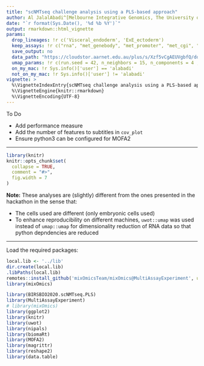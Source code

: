 ```yaml
---
title: "scNMTseq challenge analysis using a PLS-based approach"
author: Al JalalAbadi^[Melbourne Integrative Genomics, The University of Melbourne (al.jal.abadi@gmail.com)]
date: "`r format(Sys.Date(), '%d %b %Y')`"
output: rmarkdown::html_vignette
params:
  drop_lineages: !r c('Visceral_endoderm', 'ExE_ectoderm')
  keep_assays: !r c("rna", "met_genebody", "met_promoter", "met_cgi", "met_p300", "met_CTCF", "met_DHS")
  save_output: no
  data_path: "https://cloudstor.aarnet.edu.au/plus/s/Xzf5vCgAEUVgbfQ/download?path=%2Foutput&files=scnmtseq_gastrulation_mae_826-cells_orderedFeatures.rds"
  umap_params: !r c(run.seed = 42, n_neighbors = 15, n_components = 4 , min_dist = 0.7)
  on_my_mac: !r Sys.info()['user'] == 'alabadi'
  not_on_my_mac: !r Sys.info()['user'] != 'alabadi'
vignette: >
  %\VignetteIndexEntry{scNMTseq challenge analysis using a PLS-based approach}
  %\VignetteEngine{knitr::rmarkdown}
  %\VignetteEncoding{UTF-8}
---
```


To Do

* Add performance measure
* Add the number of features to subtitles in `cov_plot`
* Ensure python3 can be configured for MOFA2

--------

```r
library(knitr)
knitr::opts_chunk$set(
  collapse = TRUE,
  comment = "#>",
  fig.width = 7
)
```

**Note:** These analyses are (slightly) different from the ones presented in the hackathon in the sense that:

  - The cells used are different (only embryonic cells used)
  - To enhance reproducibility on different machines, `uwot::umap` was used instead of `umap::umap` for dimensionality reduction of RNA data so that python depndencies are reduced
  
--------

Load the required packages:

```r
local.lib <- '../lib'
dir.create(local.lib)
.libPaths(local.lib)
remotes::install_github('mixOmicsTeam/mixOmics@MultiAssayExperiment', upgrade = 'never')
library(mixOmics)
```

```r
library(BIRSBIO2020.scNMTseq.PLS)
library(MultiAssayExperiment)
# library(mixOmics)
library(ggplot2)
library(knitr)
library(uwot)
library(nipals)
library(biomaRt)
library(MOFA2)
library(magrittr)
library(reshape2)
library(data.table)
```

<!-- ```{r, eval=params$save_output, include=params$save_output} -->
<!-- ## create directories to save the figures and output data: -->
<!-- if (!dir.exists('figures')) { -->
<!--   cat('creating "figures" folder ...\n') -->
<!--   dir.create('figures') -->
<!-- } -->

<!-- if (!dir.exists('savedata')) { -->
<!--    cat('creating "savedata" folder ...\n') -->
<!--   dir.create('savedata') -->
<!-- } -->
<!-- ``` -->

<!-- # Data -->

<!-- Details of the hackathon data and preprocessing steps: https://github.com/BIRSBiointegration/Hackathon/tree/master/scNMT-seq -->

<!-- Load the `MultiAssayExperiment` object: -->

<!-- ```{r, eval=params$on_my_mac, include=FALSE} -->
<!-- cat('loading data from Cloudstor ...\n') -->
<!-- gastru.mae <- readRDS('/Users/alabadi/Projects/analysis/R/multiOmics/scNMTseq/BIRSBIO_scNMTseq/output/scnmtseq_gastrulation_mae_826-cells_orderedFeatures-weights.rds') -->
<!-- ``` -->

<!-- ```{r, eval=params$not_on_my_mac} -->
<!-- cat(sprintf('loading data from %s ...\n', params$data_path)) -->
<!-- gastru.mae <- readRDS(url(params$data_path)) -->
<!-- ``` -->

<!-- An overview of the data object: -->

<!-- ```{r} -->
<!-- gastru.mae -->
<!-- ``` -->

<!-- ## filter extra-embryonic cells -->

<!-- ```{r} -->
<!-- cat(sprintf('Dropping cells from lineage(s) %s ... \n', paste(sQuote(params$drop_lineages), collapse = ', '))) -->
<!-- cat(sprintf('Retaining assays: %s ... \n', paste(sQuote(params$keep_assays), collapse = ', '))) -->
<!-- gastru.mae <- gastru.mae[, !(gastru.mae$lineage10x_2 %in% params$drop_lineages), params$keep_assays] -->
<!-- ``` -->

<!-- ```{r} -->
<!-- gastru.mae -->
<!-- ``` -->

<!-- Breakdown of the cells in each stage: -->

<!-- ```{r} -->
<!-- table(gastru.mae$stage) %>% as.data.frame() %>% set_colnames(c('stage', '# of cells')) %>% kable() -->
<!-- ## create a data.frame from cell meta data  -->
<!-- coldata <- data.frame(colData(gastru.mae)) -->
<!-- ``` -->

<!-- ## Feature detection -->

<!-- Create density plots of the feature detection rate across all cells for all modalities: -->

<!-- ```{r} -->
<!-- # get the methylation assays -->
<!-- met_assays <- grep(names(gastru.mae), pattern = '^met', value = TRUE) -->
<!-- # calculate the feature detection in a data.frame for methylation assays -->
<!-- coverages <- lapply(named_list(met_assays), function(assay_name) { -->
<!--   mat <- assay(gastru.mae, assay_name) -->
<!--   NAs <- rowSums(!is.na(mat))/dim(mat)[2]*100 -->
<!--   data.frame(pct_NAs=NAs) -->
<!-- }) -->
<!-- # create a long data.frame containing the assay name for plot -->
<!-- coverages <- rbindListWithNames(coverages) -->
<!-- coverages$dataset <- factor(coverages$dataset, levels = unique(coverages$dataset), ordered = TRUE) -->
<!-- ``` -->

<!-- ```{r, fig.width=8, fig.asp=0.4, fig.cap="density plots for methylation data show that shorter genomic regions tend to have less feture coverage. Dashed blue line indicates the average across all modalities."} -->
<!-- cov_plot <- ggplot(coverages, aes(x = pct_NAs)) + geom_density(fill = 'lightblue', show.legend = FALSE) +  -->
<!--   geom_vline(aes(xintercept=mean(pct_NAs)), -->
<!--              color="blue", linetype="dashed", size=0.5) + -->
<!--   labs(x = '% of cells detecting the feature') + facet_wrap(.~dataset, nrow = 2) +  -->
<!--   theme_bw() + theme(strip.text.x = element_text(size = 10, face = 'bold')) -->
<!-- cov_plot -->
<!-- ``` -->

<!-- ```{r, eval=params$save_output, include=params$save_output} -->
<!-- ggsave(cov_plot, filename = 'figures/covplots.pdf', width = 8, height = 4) -->
<!-- ``` -->

<!-- # RNA -->

<!-- ## UMAP -->

<!-- ```{r} -->
<!-- RNGversion('4.0.0') -->
<!-- set.seed(params$umap_params['run.seed']) -->
<!-- ## all params use defaults except for 'n_components' and 'min_dist' -->
<!-- cat(sprintf('running umap on RNA data with parameters: %s ...\n ',  -->
<!--             paste(names(params$umap_params[-1]), ':',  -->
<!--                   params$umap_params[-1], collapse = ', '))) -->
<!-- umap_rna_unsup <- uwot::umap( -->
<!--   t(assay(gastru.mae, 'rna')),  -->
<!--   n_neighbors = params$umap_params['n_neighbors'], -->
<!--   n_components = params$umap_params['n_components'], -->
<!--   metric = "euclidean", -->
<!--   n_epochs = NULL, -->
<!--   learning_rate = 1, -->
<!--   scale = FALSE, -->
<!--   init = "spectral", -->
<!--   init_sdev = NULL, -->
<!--   spread = 1, -->
<!--   min_dist = params$umap_params['min_dist'], -->
<!--   set_op_mix_ratio = 1, -->
<!--   local_connectivity = 1) -->
<!-- ``` -->

<!-- ```{r, eval=params$save_output, include=params$save_output} -->
<!-- saveRDS(umap_rna_unsup, file = sprintf('savedata/umap-result-ncomp-%s.rds', ncomp)) -->
<!-- ``` -->

<!-- Create a data.frame of embeddings: -->
<!-- ```{r} -->
<!-- df <- data.frame(umap_rna_unsup) -->
<!-- colnames(df) <- paste0('UMAP_', seq_along(df)) -->
<!-- df <- cbind(df, coldata) -->
<!-- ``` -->

<!-- Create colour palettes for stages and lineages: -->

<!-- ```{r} -->
<!-- col_pallete <-c("#440154FF", "#31688EFF", "#35B779FF", "#FDE725FF") -->
<!-- names(col_pallete) <- c("E4.5", "E5.5", "E6.5", "E7.5") -->
<!-- ``` -->


<!-- ```{r} -->
<!-- ## helper function to create both plots coloured by stage -->
<!-- plot_umap_by_stage <- function(df, dims = c(1,2)) { -->
<!--   axes <- paste0('UMAP_', dims) -->
<!--   ggplot(df, aes_string(axes[1], axes[2])) + geom_point(aes(col=stage)) +  -->
<!--     theme_classic()+ scale_color_manual(values = col_pallete) -->
<!-- } -->
<!-- ``` -->

<!-- First two components highlight the distinct transcriptional state of the early-stage cells compared to the late-stage cells: -->

<!-- ```{r, eval=FALSE, fig.asp=0.6} -->
<!-- ## dimensions 1 to 3 capture early- vs late-stage variation -->
<!-- plot_umap_by_stage(df = df, dims = c(1,2)) -->
<!-- plot_umap_by_stage(df = df, dims = c(2,3)) -->
<!-- ``` -->

<!-- The variation driven by different stages is more apparent in the following dimensions: -->

<!-- ```{r, fig.asp=0.6, fig.cap="UMAP plot shows distinct cell populations corresponding to early-stage, mid-stage, and late-stage cells as well as the within-stage variation which could correspond to different lineages."} -->
<!-- plot_umap_by_stage(df = df, dims = c(3,4)) -->
<!-- ``` -->

<!-- # Integration -->

<!-- Get all the gene names from all modalities: -->

<!-- ```{r} -->
<!-- all_features <- sapply(experiments(gastru.mae), rownames) %>% unlist() -->
<!-- all_genes <- grep(pattern = '^ENSMUSG', x = all_features, value = TRUE) -->
<!-- all_genes <- unique(all_genes) -->
<!-- length(all_genes) -->
<!-- ``` -->

<!-- Get the Ensembl gene name for these gene ids: -->

<!-- ```{r} -->
<!-- ensembl <- useMart("ensembl", dataset="mmusculus_gene_ensembl") -->
<!-- mouse_gene_ids  <- all_genes -->

<!-- symbols <- getBM(attributes=c('ensembl_gene_id', -->
<!--                           'external_gene_name'), -->
<!--              filters = "ensembl_gene_id", -->
<!--              values = all_genes, -->
<!--              mart = ensembl) -->
<!-- symbols <- data.frame(symbols, row.names = 1) -->
<!-- ``` -->

<!-- ```{r, eval=params$save_output, echo=FALSE} -->
<!-- save(symbols, file = 'savedata/all-gene-symbols.RData') -->
<!-- # load('savedata/all-gene-symbols.RData') -->
<!-- ``` -->

<!-- ```{r} -->
<!-- lapply(experiments(gastru.mae), dim) -->
<!-- ``` -->

<!-- ```{r, eval=FALSE} -->
<!-- mmspls <- multimodal_analysis_wrapper(mae = gastru.mae, study_assays = NULL, ncomp = 2, scale = FALSE, design = 'null', lineages = NULL, stages = NULL, DA = NULL, keepX = NULL, save = FALSE) -->
<!-- ``` -->

<!-- ```{r, eval=params$save_output, echo=FALSE} -->
<!-- saveRDS(mmspls, file = 'savedata/MultiModalSparsePLS-All.rds') -->
<!-- # mmspls <- readRDS('savedata/MultiModalSparsePLS-All.rds') -->
<!-- ``` -->

<!-- ```{r} -->
<!-- plotIndiv_wrapper <- function(pls_obj, col = 'stage', legend.title = 'Stage', comp = c(1,2), ...) { -->
<!--   plotIndiv(pls_obj, pch = 16, comp = comp,group = droplevels(factor(coldata[rownames(pls_obj$X[[1]]),][,col])), legend = TRUE, legend.title = legend.title, size.subtitle = 10, cex=0.8, ...) -->
<!-- } -->
<!-- ``` -->

<!-- ## score plots -->

<!-- Colored by stage: -->

<!-- ```{r} -->
<!-- plotIndiv_wrapper(pls_obj = mmspls,col = 'stage', legend.title = 'Stage', comp = c(1,2), subtitle = names(mmspls$X), col.per.group = col_pallete) -->
<!-- ``` -->

<!-- ```{r, eval=params$save_output, echo=FALSE} -->
<!-- ggsave(filename = 'figures/plotIndiv-MultiModalSparsePLS-stage.pdf', width = 8, height = 6) -->
<!-- ``` -->

